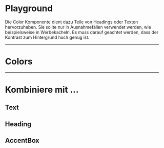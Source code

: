 # Playground

Die Color Komponente dient dazu Teile von Headings oder Texten hervorzuheben.
Sie sollte nur in Ausnahmefällen verwendet werden, wie beispielsweise in
Werbekacheln. Es muss darauf geachtet werden, dass der Kontrast zum Hintergrund
hoch genug ist.

<LiveCodeEditor />

---

# Colors

<LiveCodeEditor example="color" editorCollapsed />

---

# Kombiniere mit ...

## Text

<LiveCodeEditor editorCollapsed />

## Heading

<LiveCodeEditor example="heading" editorCollapsed />

## AccentBox

<LiveCodeEditor example="accent-box" editorCollapsed />

